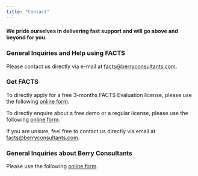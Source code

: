 ```yaml
---
title: "Contact"
---
```


#### We pride ourselves in delivering fast support and will go above and beyond for you.
### General Inquiries and Help using FACTS

Please contact us directly via e-mail at [facts\@berryconsultants.com](mailto:facts@berryconsultants.com).

### Get FACTS

To directly apply for a free 3-months FACTS Evaluation license, please use the following [online form](https://www.berryconsultants.com/software/free-3-month-facts-software-evaluation-license/).

To directly enquire about a free demo or a regular license, please use the following [online form](https://www.berryconsultants.com/contacts/).

If you are unsure, feel free to contact us directly via email at [facts\@berryconsultants.com](mailto:facts@berryconsultants.com).

### General Inquiries about Berry Consultants

Please use the following [online form](https://www.berryconsultants.com/contacts/).
